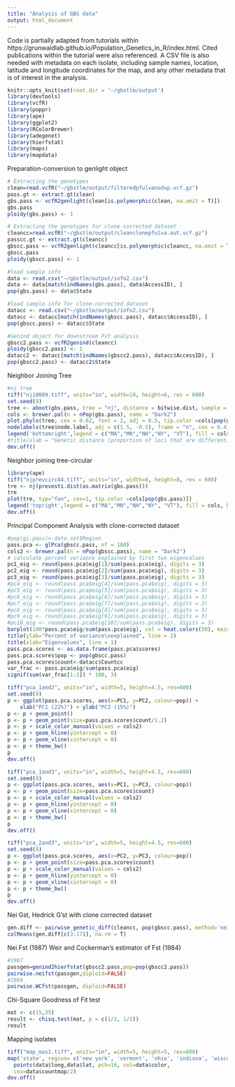```yaml
---
title: "Analysis of GBS data"
output: html_document
---
```

Code is partially adapted from tutorials within https://grunwaldlab.github.io/Population_Genetics_in_R/index.html. Cited publications within the tutorial were also referenced.
A CSV file is also needed with metadata on each isolate, including sample names, location, latitude and longitude coordinates for the map, and any other metadata that is of interest in the analysis. 

```r
knitr::opts_knit$set(root.dir = '~/gbstlm/output')
library(devtools)
library(vcfR)
library(poppr)
library(ape)
library(ggplot2)
library(RColorBrewer)
library(adegenet)
library(hierfstat)
library(maps)
library(mapdata)
```

Preparation-conversion to genlight object
```r
# Extracting the genotypes
clean=read.vcfR("~/gbstlm/output/filteredpfulvanodup.vcf.gz")
pass.gt <- extract.gt(clean)
gbs.pass <- vcfR2genlight(clean[is.polymorphic(clean, na.omit = T)])
gbs.pass
ploidy(gbs.pass) <- 1
```

```r
# Extracting the genotypes for clone corrected dataset
cleancc=read.vcfR("~/gbstlm/output/cleanclonepfulva.out.vcf.gz")
passcc.gt <- extract.gt(cleancc)
gbscc.pass <- vcfR2genlight(cleancc[is.polymorphic(cleancc, na.omit = T)])
gbscc.pass
ploidy(gbscc.pass) <- 1
```

```r
#load sample info
data <- read.csv("~/gbstlm/output/info2.csv")
data <- data[match(indNames(gbs.pass), data$AccessID), ]
pop(gbs.pass) <- data$State

#load sample info for clone-corrected dataset
datacc <- read.csv("~/gbstlm/output/info2.csv")
datacc <- datacc[match(indNames(gbscc.pass), datacc$AccessID), ]
pop(gbscc.pass) <- datacc$State

#Genind object for downstream Fst analysis
gbscc2.pass <- vcfR2genind(cleancc)
ploidy(gbscc2.pass) <- 1
datacc2 <- datacc[match(indNames(gbscc2.pass), datacc$AccessID), ]
pop(gbscc2.pass) <- datacc2$State
```

Neighbor Joining Tree
```r
#nj tree
tiff("nj10009.tiff", units="in", width=10, height=6, res = 600)
set.seed(9)
tree <- aboot(gbs.pass, tree = "nj", distance = bitwise.dist, sample = 1000, showtree = T, cutoff = 50, quiet = T, root=FALSE)
cols <- brewer.pal(n = nPop(gbs.pass), name = "Dark2")
plot.phylo(tree, cex = 0.62, font = 2, adj = 0.5, tip.color =cols[pop(gbs.pass)])
nodelabels(tree$node.label, adj = c(1.5, -0.5), frame = "n", cex = 0.4,font = 2, xpd = TRUE)
legend('bottomright',legend = c("MA","MN","NH","NY", "VT"), fill = cols, border = FALSE, bty = "n", cex = 1)
#title(xlab = "Genetic distance (proportion of loci that are different)")
dev.off()
```

Neighbor joining tree-circular
```r
library(ape)
tiff("njprevcirc44.tiff", units="in", width=8, height=8, res = 600)
tre <- nj(prevosti.dist(as.matrix(gbs.pass)))
tre
plot(tre, typ="fan", cex=1, tip.color =cols[pop(gbs.pass)])
legend('topright',legend = c("MA","MN","NH","NY", "VT"), fill = cols, border = FALSE, bty = "n", cex = 1)
dev.off()
```

Principal Component Analysis with clone-corrected dataset
```r
#pop(gi.pass)<-data.set$Region
pass.pca <- glPca(gbscc.pass, nf = 100)
cols2 <- brewer.pal(n = nPop(gbscc.pass), name = "Dark2")
# calculate percent variance explained by first two eigenvalues
pc1_eig <- round(pass.pca$eig[1]/sum(pass.pca$eig), digits = 3)
pc2_eig <- round(pass.pca$eig[2]/sum(pass.pca$eig), digits = 3)
pc3_eig <- round(pass.pca$eig[3]/sum(pass.pca$eig), digits = 3)
#pc4_eig <- round(pass.pca$eig[4]/sum(pass.pca$eig), digits = 3)
#pc5_eig <- round(pass.pca$eig[5]/sum(pass.pca$eig), digits = 3)
#pc6_eig <- round(pass.pca$eig[6]/sum(pass.pca$eig), digits = 3)
#pc7_eig <- round(pass.pca$eig[7]/sum(pass.pca$eig), digits = 3)
#pc8_eig <- round(pass.pca$eig[8]/sum(pass.pca$eig), digits = 3)
#pc9_eig <- round(pass.pca$eig[9]/sum(pass.pca$eig), digits = 3)
#pc10_eig <- round(pass.pca$eig[10]/sum(pass.pca$eig), digits = 3)
barplot(100*pass.pca$eig/sum(pass.pca$eig), col = heat.colors(50), main="PCA Eigenvalues")
title(ylab="Percent of variance\nexplained", line = 2)
title(xlab="Eigenvalues", line = 1)
pass.pca.scores <- as.data.frame(pass.pca$scores)
pass.pca.scores$pop <- pop(gbscc.pass)
pass.pca.scores$count<-datacc$Countcc
var_frac <- pass.pca$eig/sum(pass.pca$eig)
signif(sum(var_frac[1:3]) * 100, 3)

tiff("pca_1and2", units="in", width=5, height=4.5, res=600)
set.seed(9)
p <- ggplot(pass.pca.scores, aes(x=PC1, y=PC2, colour=pop)) +
    xlab("PC1 (22%)") + ylab("PC2 (15%)")
p <- p + geom_point()
p <- p + geom_point(size=pass.pca.scores$count/1.2)
p <- p + scale_color_manual(values = cols2) 
p <- p + geom_hline(yintercept = 0) 
p <- p + geom_vline(xintercept = 0) 
p <- p + theme_bw()
p
dev.off()

tiff("pca_1and3", units="in", width=5, height=4.5, res=600)
set.seed(9)
p <- ggplot(pass.pca.scores, aes(x=PC1, y=PC3, colour=pop)) 
p <- p + geom_point(size=pass.pca.scores$count)
p <- p + scale_color_manual(values = cols2) 
p <- p + geom_hline(yintercept = 0) 
p <- p + geom_vline(xintercept = 0) 
p <- p + theme_bw()
p
dev.off()

tiff("pca_2and3", units="in", width=5, height=4.5, res=600)
set.seed(9)
p <- ggplot(pass.pca.scores, aes(x=PC2, y=PC3, colour=pop)) 
p <- p + geom_point(size=pass.pca.scores$count)
p <- p + scale_color_manual(values = cols2) 
p <- p + geom_hline(yintercept = 0) 
p <- p + geom_vline(xintercept = 0) 
p <- p + theme_bw()
p
dev.off()
```

Nei Gst, Hedrick G'st with clone corrected dataset
```r
gen.diff <- pairwise_genetic_diff(cleancc, pop(gbscc.pass), method='nei')
colMeans(gen.diff[c(3:17)], na.rm = T)
```

Nei Fst (1987)
Weir and Cockerman's estimator of Fst (1984)
```r
#1987
passgen=genind2hierfstat(gbscc2.pass,pop=pop(gbscc2.pass))
pairwise.neifst(passgen,diploid=FALSE)
#1984
pairwise.WCfst(passgen, diploid=FALSE)
```

Chi-Square Goodness of Fit test
```r
mat <- c(15,35)
result <- chisq.test(mat, p = c(1/2, 1/2))
result
```

Mapping isolates
```r
tiff("map_mas1.tiff", units="in", width=5, height=5, res=600)
map('state', region= c('new york', 'vermont', 'ohio', 'indiana', 'wisconsin', 'michigan', 'massachusetts', 'new hampshire', 'minnesota', 'iowa', 'illinois', 'penn'),add=FALSE, col='gray90', fill=T) 
  points(data$long,data$lat, pch=16, col=data$color,
  cex=data$countmap/2) 
dev.off()
```

